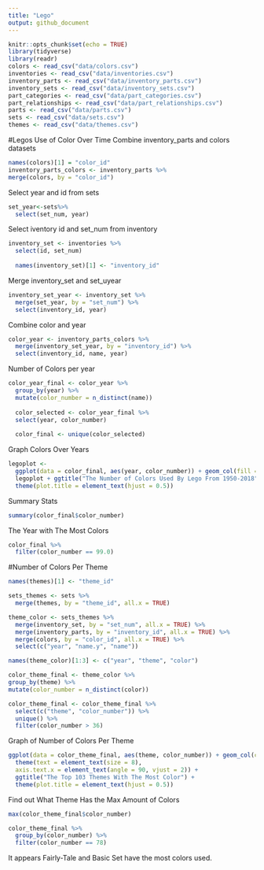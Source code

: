 ```yaml
---
title: "Lego"
output: github_document
---
```


```r
knitr::opts_chunk$set(echo = TRUE)
library(tidyverse)
library(readr)
colors <- read_csv("data/colors.csv")
inventories <- read_csv("data/inventories.csv")
inventory_parts <- read_csv("data/inventory_parts.csv")
inventory_sets <- read_csv("data/inventory_sets.csv")
part_categories <- read_csv("data/part_categories.csv")
part_relationships <- read_csv("data/part_relationships.csv")
parts <- read_csv("data/parts.csv")
sets <- read_csv("data/sets.csv")
themes <- read_csv("data/themes.csv")
```
#Legos Use of Color Over Time
Combine inventory_parts and colors datasets
```r
names(colors)[1] = "color_id"
inventory_parts_colors <- inventory_parts %>%
merge(colors, by = "color_id")
```
Select year and id from sets
```r
set_year<-sets%>%
  select(set_num, year)
```
Select iventory id and set_num from inventory
```r
inventory_set <- inventories %>%
  select(id, set_num)
  
  names(inventory_set)[1] <- "inventory_id"
```
Merge inventory_set and set_uyear
```r
inventory_set_year <- inventory_set %>%
  merge(set_year, by = "set_num") %>%
  select(inventory_id, year)
```
Combine color and year
```r
color_year <- inventory_parts_colors %>%
  merge(inventory_set_year, by = "inventory_id") %>%
  select(inventory_id, name, year)
```
Number of Colors per year
```r
color_year_final <- color_year %>%
  group_by(year) %>%
  mutate(color_number = n_distinct(name))
  
  color_selected <- color_year_final %>%
  select(year, color_number)
  
  color_final <- unique(color_selected)
```
Graph Colors Over Years
```r
legoplot <-
  ggplot(data = color_final, aes(year, color_number)) + geom_col(fill = "darkblue")
  legoplot + ggtitle("The Number of Colors Used By Lego From 1950-2018") +
  theme(plot.title = element_text(hjust = 0.5))
```
Summary Stats
```r
summary(color_final$color_number)
```
The Year with The Most Colors
```r
color_final %>%
  filter(color_number == 99.0)
```
#Number of Colors Per Theme
```r
names(themes)[1] <- "theme_id"

sets_themes <- sets %>%
  merge(themes, by = "theme_id", all.x = TRUE)

theme_color <- sets_themes %>%
  merge(inventory_set, by = "set_num", all.x = TRUE) %>%
  merge(inventory_parts, by = "inventory_id", all.x = TRUE) %>%
  merge(colors, by = "color_id", all.x = TRUE) %>%
  select(c("year", "name.y", "name"))

names(theme_color)[1:3] <- c("year", "theme", "color")

color_theme_final <- theme_color %>%
group_by(theme) %>%
mutate(color_number = n_distinct(color))

color_theme_final <- color_theme_final %>%
  select(c("theme", "color_number")) %>%
  unique() %>%
  filter(color_number > 36)
```
Graph of Number of Colors Per Theme
```r
ggplot(data = color_theme_final, aes(theme, color_number)) + geom_col(color = "darkblue") +
  theme(text = element_text(size = 8),
  axis.text.x = element_text(angle = 90, vjust = 2)) + 
  ggtitle("The Top 103 Themes With The Most Color") +
  theme(plot.title = element_text(hjust = 0.5))
```
Find out What Theme Has the Max Amount of Colors
```r
max(color_theme_final$color_number)

color_theme_final %>% 
  group_by(color_number) %>% 
  filter(color_number == 78)
```
It appears Fairly-Tale and Basic Set have the most colors used.


